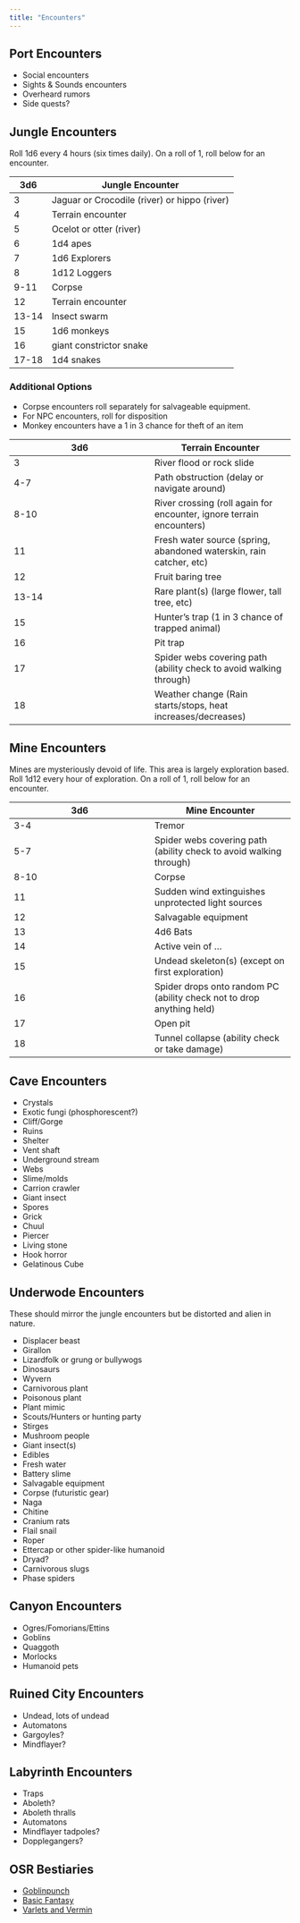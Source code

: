 ```yaml
---
title: "Encounters"
---
```



## Port Encounters
- Social encounters
- Sights & Sounds encounters
- Overheard rumors
- Side quests?

## Jungle Encounters
Roll 1d6 every 4 hours (six times daily). On a roll of 1, roll below for 
an encounter.

| 3d6 | Jungle Encounter |
| --- | --- |
| 3 | Jaguar or Crocodile (river) or hippo (river) |
| 4 | Terrain encounter |
| 5 | Ocelot or otter (river) |
| 6 | 1d4 apes |
| 7 | 1d6 Explorers |
| 8 | 1d12 Loggers |
| 9-11 | Corpse |
| 12 | Terrain encounter |
| 13-14 | Insect swarm |
| 15 | 1d6 monkeys |
| 16 | giant constrictor snake |
| 17-18 | 1d4 snakes |   

### Additional Options
- Corpse encounters roll separately for salvageable equipment.
- For NPC encounters, roll for disposition
- Monkey encounters have a 1 in 3 chance for theft of an item

| 3d6 | Terrain Encounter |
| --- | --- |
| 3 | River flood or rock slide |
| 4-7 | Path obstruction (delay or navigate around) |
| 8-10 | River crossing (roll again for encounter, ignore terrain encounters) |
| 11 | Fresh water source (spring, abandoned waterskin, rain catcher, etc) |
| 12 | Fruit baring tree |
| 13-14 | Rare plant(s) (large flower, tall tree, etc) |
| 15 | Hunter's trap (1 in 3 chance of trapped animal) |
| 16 | Pit trap |
| 17 | Spider webs covering path (ability check to avoid walking through) |
| 18 | Weather change (Rain starts/stops, heat increases/decreases) |

## Mine Encounters

Mines are mysteriously devoid of life. This area is largely exploration based. Roll 1d12 every hour 
of exploration. On a roll of 1, roll below for an encounter. 

| 3d6 | Mine Encounter |
| --- | --- |
| 3-4 | Tremor |
| 5-7 | Spider webs covering path (ability check to avoid walking through) |
| 8-10 | Corpse |
| 11 | Sudden wind extinguishes unprotected light sources |
| 12 | Salvagable equipment |
| 13 | 4d6 Bats |
| 14 | Active vein of ... |
| 15 | Undead skeleton(s) (except on first exploration) |
| 16 | Spider drops onto random PC (ability check not to drop anything held) |
| 17 | Open pit |
| 18 | Tunnel collapse (ability check or take damage) |

## Cave Encounters
- Crystals
- Exotic fungi (phosphorescent?)
- Cliff/Gorge
- Ruins
- Shelter
- Vent shaft
- Underground stream
- Webs
- Slime/molds
- Carrion crawler
- Giant insect
- Spores
- Grick
- Chuul
- Piercer
- Living stone
- Hook horror
- Gelatinous Cube

## Underwode Encounters
These should mirror the jungle encounters but be distorted and alien in nature.

- Displacer beast
- Girallon
- Lizardfolk or grung or bullywogs
- Dinosaurs
- Wyvern
- Carnivorous plant
- Poisonous plant
- Plant mimic
- Scouts/Hunters or hunting party
- Stirges
- Mushroom people
- Giant insect(s)
- Edibles
- Fresh water
- Battery slime
- Salvagable equipment
- Corpse (futuristic gear)
- Naga
- Chitine
- Cranium rats
- Flail snail
- Roper
- Ettercap or other spider-like humanoid
- Dryad?
- Carnivorous slugs
- Phase spiders

## Canyon Encounters
- Ogres/Fomorians/Ettins
- Goblins
- Quaggoth
- Morlocks
- Humanoid pets


## Ruined City Encounters
- Undead, lots of undead
- Automatons
- Gargoyles?
- Mindflayer?

## Labyrinth Encounters
- Traps
- Aboleth?
- Aboleth thralls
- Automatons
- Mindflayer tadpoles?
- Dopplegangers?


## OSR Bestiaries
- [Goblinpunch](https://goblinpunch.blogspot.com/2015/08/the-bestiary.html)
- [Basic Fantasy](https://basicfantasy.org/downloads/BFRPG-Monster-Index-r7.pdf)
- [Varlets and Vermin](https://drive.google.com/file/d/0BxxIbZkFu4wdN2YxZWQ1YzQtZTA2ZC00YjdhLTliYzAtYjFkYjRlZGEyNzIz/view?resourcekey=0-WQCYVol0rULVPzsCXtLonw)